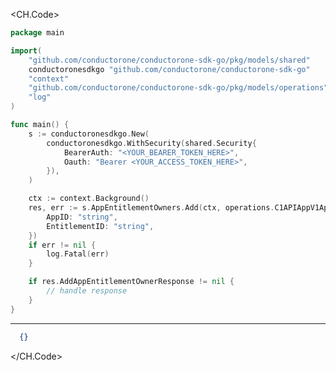 
<CH.Code>
```go Add.go
package main

import(
	"github.com/conductorone/conductorone-sdk-go/pkg/models/shared"
	conductoronesdkgo "github.com/conductorone/conductorone-sdk-go"
	"context"
	"github.com/conductorone/conductorone-sdk-go/pkg/models/operations"
	"log"
)

func main() {
    s := conductoronesdkgo.New(
        conductoronesdkgo.WithSecurity(shared.Security{
            BearerAuth: "<YOUR_BEARER_TOKEN_HERE>",
            Oauth: "Bearer <YOUR_ACCESS_TOKEN_HERE>",
        }),
    )

    ctx := context.Background()
    res, err := s.AppEntitlementOwners.Add(ctx, operations.C1APIAppV1AppEntitlementOwnersAddRequest{
        AppID: "string",
        EntitlementID: "string",
    })
    if err != nil {
        log.Fatal(err)
    }

    if res.AddAppEntitlementOwnerResponse != nil {
        // handle response
    }
}
```
---

```json Example Response
  {}
```
</CH.Code>
